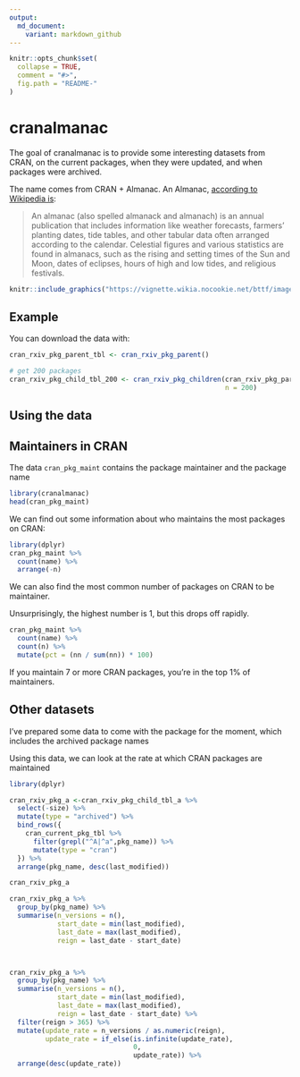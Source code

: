```yaml
---
output:
  md_document:
    variant: markdown_github
---
```


<!-- README.md is generated from README.Rmd. Please edit that file -->

```r
knitr::opts_chunk$set(
  collapse = TRUE,
  comment = "#>",
  fig.path = "README-"
)
```

# cranalmanac

The goal of cranalmanac is to provide some interesting datasets from CRAN, on the 
current packages, when they were updated, and when packages were archived.

The name comes from CRAN + Almanac. An Almanac, [according to Wikipedia is](https://en.wikipedia.org/wiki/Almanac):

> An almanac (also spelled almanack and almanach) is an annual publication that includes information like weather forecasts, farmers' planting dates, tide tables, and other tabular data often arranged according to the calendar. Celestial figures and various statistics are found in almanacs, such as the rising and setting times of the Sun and Moon, dates of eclipses, hours of high and low tides, and religious festivals.

```r

knitr::include_graphics("https://vignette.wikia.nocookie.net/bttf/images/1/13/Almanacfront.jpg/revision/latest?cb=20070110144009")

```

## Example

You can download the data with:

```r
cran_rxiv_pkg_parent_tbl <- cran_rxiv_pkg_parent()

# get 200 packages
cran_rxiv_pkg_child_tbl_200 <- cran_rxiv_pkg_children(cran_rxiv_pkg_parent_tbl,
                                                      n = 200)
```

## Using the data

## Maintainers in CRAN

The data `cran_pkg_maint` contains the package maintainer and the package name

```r
library(cranalmanac)
head(cran_pkg_maint)
```


We can find out some information about who maintains the most packages on CRAN:

```r
library(dplyr)
cran_pkg_maint %>%
  count(name) %>%
  arrange(-n)

```



We can also find the most common number of packages on CRAN to be maintainer. 

Unsurprisingly, the highest number is 1, but this drops off rapidly.

```r

cran_pkg_maint %>%
  count(name) %>%
  count(n) %>%
  mutate(pct = (nn / sum(nn)) * 100)

```

If you maintain 7 or more CRAN packages, you're in the top 1% of maintainers.

## Other datasets

I've prepared some data to come with the package for the moment, which 
includes the archived package names

Using this data, we can look at the rate at which CRAN packages are maintained

```r
library(dplyr)

cran_rxiv_pkg_a <-cran_rxiv_pkg_child_tbl_a %>%
  select(-size) %>% 
  mutate(type = "archived") %>%
  bind_rows({
    cran_current_pkg_tbl %>%
      filter(grepl("^A|^a",pkg_name)) %>%
      mutate(type = "cran")
  }) %>%
  arrange(pkg_name, desc(last_modified))

```

```r
cran_rxiv_pkg_a
```


```r

cran_rxiv_pkg_a %>%
  group_by(pkg_name) %>%
  summarise(n_versions = n(),
            start_date = min(last_modified),
            last_date = max(last_modified),
            reign = last_date - start_date)



cran_rxiv_pkg_a %>%
  group_by(pkg_name) %>%
  summarise(n_versions = n(),
            start_date = min(last_modified),
            last_date = max(last_modified),
            reign = last_date - start_date) %>%
  filter(reign > 365) %>%
  mutate(update_rate = n_versions / as.numeric(reign),
         update_rate = if_else(is.infinite(update_rate),
                               0,
                               update_rate)) %>%
  arrange(desc(update_rate))

```
